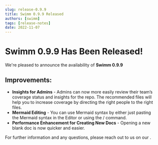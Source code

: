 ```yaml
---
slug: release-0.9.9
title: Swimm 0.9.9 Released
authors: [swimm] 
tags: [release-notes]
date: 2022-11-07
---
```


# Swimm 0.9.9 Has Been Released!

We're pleased to announce the availability of **Swimm 0.9.9**<SwimmMoji text="release"/>

<SwimmReleaseBlogPost version="0.9.9" />

<SwimmReleaseVideo version="0.9.9" />

## Improvements:
- **Insights for Admins** - Admins can now more easily review their team’s coverage status and insights for the repo. The recommended files will help you to increase coverage by directing the right people to the right files.
- **Mermaid Editing** - You can use Mermaid syntax by either just pasting the Mermaid syntax in the Editor or using the / command.
- **Performance Enhancement for Creating New Docs** - Opening a new blank doc is now quicker and easier. 

For further information and any questions, please reach out to us on our <SwimmLink target="slack" />.

<SwimmReleaseTweet version="0.9.9" />
